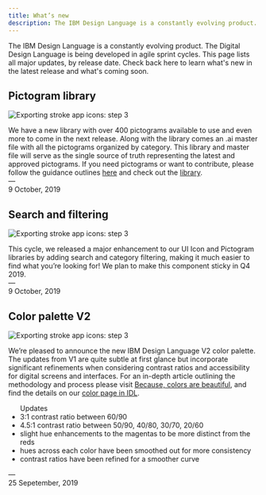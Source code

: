 ```yaml
---
title: What’s new
description: The IBM Design Language is a constantly evolving product. The Digital Design Language is being developed in agile sprint cycles. This page lists all major updates, by release date. Check back here to learn what's new in the latest release and what's coming soon.
---
```



<PageDescription>

The IBM Design Language is a constantly evolving product. The Digital Design Language is being developed in agile sprint cycles. This page lists all major updates, by release date. Check back here to learn what's new in the latest release and what's coming soon.

</PageDescription>

## Pictogram library


<Row>
<Column colMd={6} colLg={8}>

![Exporting stroke app icons: step 3](/images/pictos.svg)

</Column>
</Row>

We have a new library with over 400 pictograms available to use and even more to come in the next release. Along with the library comes an .ai master file with all the pictograms organized by category. This library and master file will serve as the single source of truth representing the latest and approved pictograms. If you need pictograms or want to contribute, please follow the guidance outlines [here](https://www.ibm.com/design/language/elements/pictograms/contribute) and check out the [library](https://www.ibm.com/design/language/elements/pictogram-library/).<br/>— <br/>9 October, 2019

## Search and filtering

<Row>
<Column colMd={6} colLg={8}>

![Exporting stroke app icons: step 3](/images/updates_search_filter.png)

</Column>
</Row>

This cycle, we released a major enhancement to our UI Icon and Pictogram libraries by adding search and category filtering, making it much easier to find what you’re looking for! We plan to make this component sticky in Q4 2019.<br/> — <br/>9 October, 2019


## Color palette V2

<Row>
<Column colMd={6} colLg={8}>

![Exporting stroke app icons: step 3](/images/color.svg)

</Column>
</Row>

We’re pleased to announce the new IBM Design Language V2 color palette. The updates from V1 are quite subtle at first glance but incorporate significant refinements when considering contrast ratios and accessibility for digital screens and interfaces. For an in-depth article outlining the methodology and process please visit [Because, colors are beautiful](https://medium.com/carbondesign/because-colors-are-beautiful-52dd4cc39f09), and find the details on our [color page in IDL](https://www.ibm.com/design/language/elements/color).

<ul>
    <label>Updates</label>
    <li>3:1 contrast ratio between 60/90</li>
    <li>4.5:1 contrast ratio between 50/90, 40/80, 30/70, 20/60</li>
    <li>slight hue enhancements to the magentas to be more distinct from the reds</li>
    <li>hues across each color have been smoothed out for more consistency</li>
    <li>contrast ratios have been refined for a smoother curve</li>
</ul>

— <br/> 25 Sepetember, 2019
